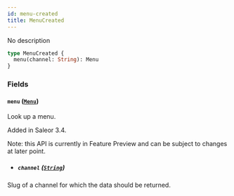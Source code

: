 ```yaml
---
id: menu-created
title: MenuCreated
---
```


No description

```graphql
type MenuCreated {
  menu(channel: String): Menu
}
```

### Fields

#### `menu` ([`Menu`](../../../developer/api-reference/objects/menu))

Look up a menu.

Added in Saleor 3.4.

Note: this API is currently in Feature Preview and can be subject to changes at later point.

- ##### `channel` ([`String`](../../../developer/api-reference/scalars/string))

Slug of a channel for which the data should be returned.
